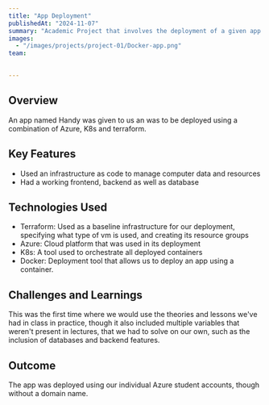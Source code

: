 ```yaml
---
title: "App Deployment"
publishedAt: "2024-11-07"
summary: "Academic Project that involves the deployment of a given app using Cloud"
images:
  - "/images/projects/project-01/Docker-app.png"
team:
  

---
```


## Overview

An app named Handy was given to us an was to be deployed using a combination of Azure, K8s and terraform.

## Key Features

- Used an infrastructure as code to manage computer data and resources
- Had a working frontend, backend as well as database


## Technologies Used

- Terraform: Used as a baseline infrastructure for our deployment, specifying what type of vm is used, and creating its resource groups
- Azure: Cloud platform that was used in its deployment
- K8s: A tool used to orchestrate all deployed containers
- Docker: Deployment tool that allows us to deploy an app using a container.

## Challenges and Learnings

This was the first time where we would use the theories and lessons we've had in class in practice, though it also included multiple variables that weren't present in lectures, that we had to solve on our own, such as the inclusion of databases and backend features.

## Outcome

The app was deployed using our individual Azure student accounts, though without a domain name.